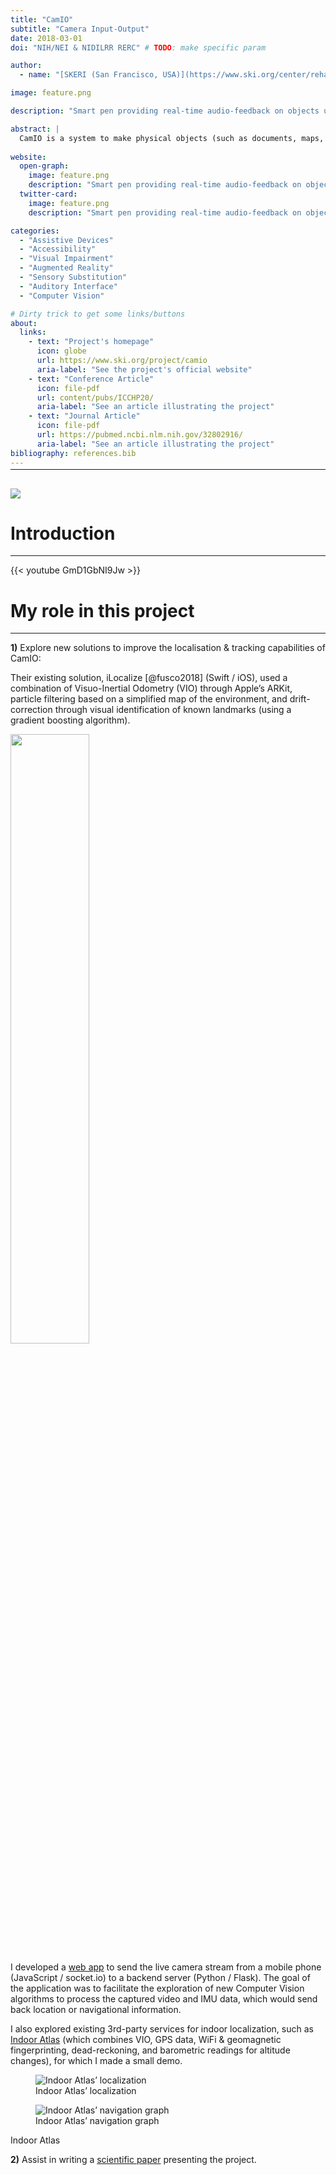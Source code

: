 ```yaml
---
title: "CamIO"
subtitle: "Camera Input-Output"
date: 2018-03-01
doi: "NIH/NEI & NIDILRR RERC" # TODO: make specific param

author: 
  - name: "[SKERI (San Francisco, USA)](https://www.ski.org/center/rehabilitation-engineering-research-center)"

image: feature.png

description: "Smart pen providing real-time audio-feedback on objects using the smartphone's sensors."

abstract: |
  CamIO is a system to make physical objects (such as documents, maps, devices and 3D models) accessible to blind and visually impaired persons, by providing real-time audio feedback in response to the location on an object that the user is touching. CamIO currently works on iOS using the built-in camera and an inexpensive hand-held stylus made out of paper and cardboard or wood.
  
website:
  open-graph:
    image: feature.png
    description: "Smart pen providing real-time audio-feedback on objects using smartphone's sensors"
  twitter-card:
    image: feature.png
    description: "Smart pen providing real-time audio-feedback on objects using smartphone's sensors"

categories:
  - "Assistive Devices"
  - "Accessibility"
  - "Visual Impairment"
  - "Augmented Reality"
  - "Sensory Substitution"
  - "Auditory Interface"
  - "Computer Vision"

# Dirty trick to get some links/buttons
about:
  links:
    - text: "Project's homepage"
      icon: globe
      url: https://www.ski.org/project/camio
      aria-label: "See the project's official website"
    - text: "Conference Article"
      icon: file-pdf
      url: content/pubs/ICCHP20/
      aria-label: "See an article illustrating the project"
    - text: "Journal Article"
      icon: file-pdf
      url: https://pubmed.ncbi.nlm.nih.gov/32802916/
      aria-label: "See an article illustrating the project"
bibliography: references.bib
---
```


<hr style="margin-bottom: 30px; margin-top: -12px">

![](feature.png){.preview-image fig-alt="Image illustrating the project"}

# Introduction
***

{{< youtube GmD1GbNI9Jw >}}

# My role in this project
***

**1)** Explore new solutions to improve the localisation & tracking capabilities of CamIO:

Their existing solution, iLocalize [@fusco2018] (Swift / iOS), used a combination of Visuo-Inertial Odometry (VIO) through Apple's ARKit, particle filtering based on a simplified map of the environment, and drift-correction through visual identification of known landmarks (using a gradient boosting algorithm).

![](iLocalize.jpg){fig-alt="Screenshot showcasing the iLocalize app" width=50% fig-align="center"}

I developed a [web app](https://github.com/ma-riviere/redast) to send the live camera stream from a mobile phone (JavaScript / socket.io) to a backend server (Python / Flask).
The goal of the application was to facilitate the exploration of new Computer Vision algorithms to process the captured video and IMU data, which would send back location or navigational information.

I also explored existing 3rd-party services for indoor localization, such as [Indoor Atlas](https://www.indooratlas.com/platform/) (which combines VIO, GPS data, WiFi & geomagnetic fingerprinting, dead-reckoning, and barometric readings for altitude changes), for which I made a small demo.

::: {#fig-IA layout-ncol=2}
![Indoor Atlas' localization](IA-loc.png){#fig-IA-loc fig-alt="Illustration of the Indoor Atlas service at work"}  

![Indoor Atlas' navigation graph](IA-graph.png){#fig-IA-graph fig-alt="Illustration of the Indoor Atlas navigation graph" fig-align="center"}  

Indoor Atlas

:::

**2)** Assist in writing a [scientific paper](/content/pubs/ICCHP20/) presenting the project.
